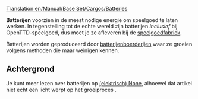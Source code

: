 [[Translation:en/Manual/Base Set/Cargos/Batteries]]

{{nl/Manual/Base Set/Cargos/Vracht|name=Batterijen
|image=en/Manual/Base Set/Cargos/Batteries.png
|geproduceerd=[[nl/Manual/Base Set/Industries/Batterijenboerderij|Batterijenboerderij]]
|geaccepteerd=[[nl/Manual/Base Set/Industries/Speelgoedfabriek|Speelgoedfabriek]]
}}

'''Batterijen''' voorzien in de meest nodige energie om speelgoed te laten werken. In tegenstelling tot de echte wereld zijn batterijen ''inclusief'' bij OpenTTD-speelgoed, dus moet je ze afleveren bij de [[nl/Manual/Base Set/Industries/Speelgoedfabriek|speelgoedfabriek]].

Batterijen worden geproduceerd door [[nl/Manual/Base Set/Industries/Batterijenboerderij|batterijenboerderijen]] waar ze groeien volgens methoden die maar weinigen kennen.

==Achtergrond==
Je kunt meer lezen over batterijen op [https://www.wikipedia.org/wiki/nl:Batterij (elektrisch) None], alhoewel dat artikel niet echt een licht werpt op het groeiproces {{en/Manual/Emoticon|:D}}.